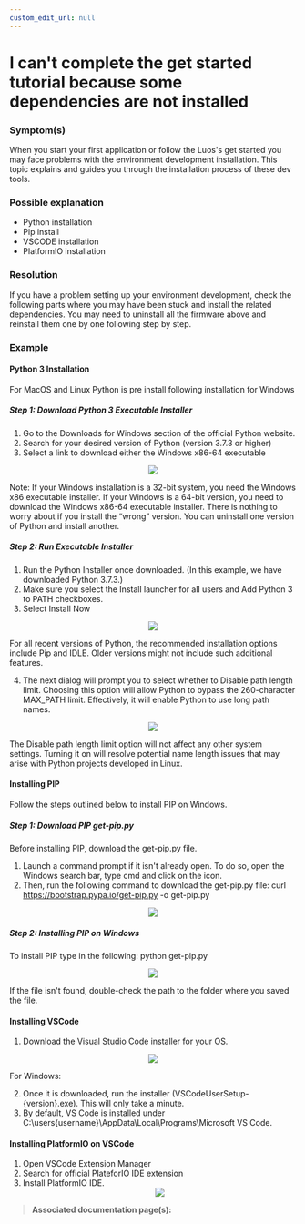 ```yaml
---
custom_edit_url: null
---
```



# I can't complete the get started tutorial because some dependencies are not installed

### Symptom(s)

When you start your first application or follow the Luos's get started you may face problems with the environment development installation. This topic explains and guides you through the installation process of these dev tools.

### Possible explanation

- Python installation
- Pip install
- VSCODE installation
- PlatformIO installation

### Resolution

If you have a problem setting up your environment development, check the following parts where you may have been stuck and install the related dependencies. You may need to uninstall all the firmware above and reinstall them one by one following step by step.

### Example

#### Python 3 Installation

For MacOS and Linux Python is pre install following installation for Windows

##### Step 1: Download Python 3 Executable Installer

1. Go to the Downloads for Windows section of the official Python website.
2. Search for your desired version of Python (version 3.7.3 or higher)
3. Select a link to download either the Windows x86-64 executable

<div align="center">
  <Image src="/img/faq/python_release_windows.png" />
</div>

Note: If your Windows installation is a 32-bit system, you need the Windows x86 executable installer. If your Windows is a 64-bit version, you need to download the Windows x86-64 executable installer. There is nothing to worry about if you install the “wrong” version. You can uninstall one version of Python and install another.

##### Step 2: Run Executable Installer

1. Run the Python Installer once downloaded. (In this example, we have downloaded Python 3.7.3.)
2. Make sure you select the Install launcher for all users and Add Python 3 to PATH checkboxes.
3. Select Install Now

<div align="center">
  <Image src="/img/faq/python_path.png" />
</div>

For all recent versions of Python, the recommended installation options include Pip and IDLE. Older versions might not include such additional features.

4. The next dialog will prompt you to select whether to Disable path length limit. Choosing this option will allow Python to bypass the 260-character MAX_PATH limit. Effectively, it will enable Python to use long path names.

<div align="center">
  <Image src="/img/faq/python_length_limit.png" />
</div>

The Disable path length limit option will not affect any other system settings. Turning it on will resolve potential name length issues that may arise with Python projects developed in Linux.

#### Installing PIP

Follow the steps outlined below to install PIP on Windows.

##### Step 1: Download PIP get-pip.py

Before installing PIP, download the get-pip.py file.

1. Launch a command prompt if it isn't already open. To do so, open the Windows search bar, type cmd and click on the icon.
2. Then, run the following command to download the get-pip.py file:
   curl https://bootstrap.pypa.io/get-pip.py -o get-pip.py

<div align="center">
  <Image src="/img/faq/pip_install.png" />
</div>

##### Step 2: Installing PIP on Windows

To install PIP type in the following:
python get-pip.py

<div align="center">
  <Image src="/img/faq/pip_install_progress.png" />
</div>

If the file isn't found, double-check the path to the folder where you saved the file.

#### Installing VSCode

1. Download the Visual Studio Code installer for your OS.

<div align="center">
  <Image src="/img/faq/vscode_install.png" />
</div>

For Windows:

2. Once it is downloaded, run the installer (VSCodeUserSetup-{version}.exe). This will only take a minute.
3. By default, VS Code is installed under C:\users\{username}\AppData\Local\Programs\Microsoft VS Code.

#### Installing PlatformIO on VSCode

1. Open VSCode Extension Manager
2. Search for official PlateforIO IDE extension
3. Install PlatformIO IDE.
   <div align="center">
     <Image src="/img/faq/pio_install.png" />
   </div>

> **Associated documentation page(s):**
